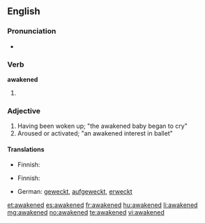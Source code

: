 ==English==

===Pronunciation===
* {{audio|en-us-awakened.ogg|Audio (US)}}

===Verb===
'''awakened'''

# {{past of|awake}}

===Adjective===
{{en-adj}}

# Having been woken up; "the awakened baby began to cry"
# Aroused or activated; "an awakened interest in ballet"

====Translations====
{{trans-top|having been woken up}}
* Finnish: {{t|fi|herätetty}}
{{trans-mid}}
{{trans-bottom}}

{{trans-top|aroused or activated}}
* Finnish: {{t|fi|herätetty}}
{{trans-mid}}
{{trans-bottom}}

{{checktrans-top}}
* German: [[wecken|geweckt]], [[aufgeweckt]], [[erweckt]]
{{trans-bottom}}

[[et:awakened]]
[[es:awakened]]
[[fr:awakened]]
[[hu:awakened]]
[[li:awakened]]
[[mg:awakened]]
[[no:awakened]]
[[te:awakened]]
[[vi:awakened]]